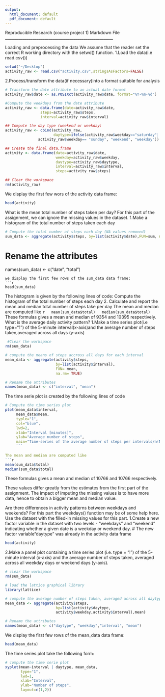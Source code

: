```yaml
---
output:
  html_document: default
  pdf_document: default
---
```

Reproducible Research (course project 1) Markdown File
_______________________________________________________

Loading and preprocessing the data
We assume that the reader set the correct R working directory with the setwd() function.
1.Load the data(i.e read.csv())

```r
setwd("~/Desktop")
activity_raw <- read.csv("activity.csv",stringsAsFactors=FALSE)

```
2.Process/transform the data(if necessary)into a format suitable for analysis

```r
# Transform the date attribute to an actual date format
activity_raw$date <- as.POSIXct(activity_raw$date, format="%Y-%m-%d")
```

```r
#Compute the weekdays from the date attribute
activity_raw <- data.frame(date=activity_raw$date,                                  weekday=tolower(weekdays(activity_raw$date)),
                steps=activity_raw$steps,
                interval=activity_raw$interval)
```

```r
## Compute the day type (weekend or weekday)
activity_raw <- cbind(activity_raw,
                      daytype=ifelse(activity_raw$weekday=="saturday"|
               activity_raw$weekday== "sunday", "weekend", "weekday"))
```

```r
## Create the final data.frame
activity <- data.frame(date=activity_raw$date,
                       weekday=activity_raw$weekday,
                       daytype=activity_raw$daytype,
                       interval=activity_raw$interval,
                       steps=activity_raw$steps)
```

```r
## Clear the workspace
rm(activity_raw)
```
We display the first few wors of the activity data frame:
```r
head(activity)
```
What is the mean total number of steps taken per day?
For this part of the assignment, we can ignore the missing values in the dataset.
1.Make a histogram of the total number of steps taken each day

```r
# Compute the total number of steps each day (NA values removed)
sum_data <- aggregate(activity$steps, by=list(activity$date),FUN=sum, na.rm=TRUE)
```
# Rename the attributes
names(sum_data) <- c("date", "total")
```
we display the first few rows of the sum_data data frame:
```r
head(sum_data)
```
The histogram is given by the following lines of code:
Compute the histogram of the total number of steps each day
  2. Calculate and report the mean and median total number of steps take per day
  The mean and median are computed like
  ```r
  mean(sum_data$total)
  median(sum_data$total)
  ```
  These formulas gives a mean and median of 9354 and 10395 respectively.
What is the average daily activity pattern?
  1.Make a time series plot(i.e type="1") of the 5-minute interval(x-axis)and the average number of steps taken,averaged across all days (y-axis)
 
```r
 #Clear the workspace
rm(sum_data)
```

```r
# compute the means of steps accross all days for each interval
mean_data <- aggregate(activity$steps,
                       by=list(activity$interval),
                       FUN= mean,
                       na.rm= TRUE)
```

```r
# Rename the attributes
names(mean_data) <- c("interval", "mean")
```
The time serie plot is created by the following lines of code
 
 ```r
 # Compute the time series plot
 plot(mean_data$interval,
      mean_data$mean,
      typle="1",
      col="blue",
      lwd=2,
      xlab="Interval [minutes]",
      ylab="Average number of steps",
      main="Time-series of the average number of steps per intervals/n(NA removed)")
      ```
      
The mean and median are computed like
```r
mean(sum_data$total)
median(sum_data$total)
```
These formulas gives a mean and median of 10766 and 10766     respectively.

These values differ greatly from the estimates from the first part of the assignment. The impact of imputing the missing values is to have more data, hence to obtain a bigger mean and median value.

Are there differences in activity patterns between weekdays and weekends?
For this part the weekdays() function may be of some help here.    Use the dataset with the filled-in missing values for this part.
  1.Create a new factor variable in the dataset with two levels - “weekdays” and “weekend” indicating whether a given date is a weekday or weekend day.
# The new factor variable"daytype" was already in the activity data frame
```r
head(activity)
```
2.Make a panel plot containing a time series plot (i.e. type = "l") of the 5- minute interval (x-axis) and the average number of steps taken, averaged across all weekday days or weekend days (y-axis).

```r
# clear the workspace
rm(sum_data)
```

```r
# load the lattice graphical library
library(lattice)
```

```r
# compute the average number of steps taken, averaged across all daytype avriable
mean_data <- aggregate(activity$steps,
                       by=list(activity$daytype,
                       activity$weekday,activity$interval),mean)
```

```r
# Rename the attributes
names(mean_data) <- c("daytype", "weekday","interval", "mean")
```
We display the first few rows of the mean_data data frame:
```r
head(mean_data)
```
The time series plot take the following form:

 ```r
# compute the time serie plot
 xyplot(mean~interval | daytype, mean_data,
        type="1",
        lwd=1,
        xlab="Interval",
        ylab="Number of steps",
        layout=c(1,2))
```





